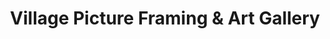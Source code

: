 ---
title: Village Picture Framing & Art Gallery
image: ../images/village-picture-framing-and-art-gallery.png
featured: false
tags:
    - art gallery
    - picture framing
    - custom work
description: If We Can’t Frame It, It Can’t Be Framed!
link: https://villageframingandgallery.com
instagram: https://www.instagram.com/villageframedearborn/
facebook: https://www.facebook.com/VillagePictureFrameArtGallery
phone: tel:313-278-4870
apple: https://maps.apple.com/?address=22191+Michigan+Ave%2C+Dearborn%2C+MI+48124%2C+United+States&auid=13621326215097583148&ll=42.3050715%2C-83.2475839&lsp=9902&q=Village+Picture+Framing+%26+Art+Gallery
google: https://maps.app.goo.gl/QgEo1ZJGRs4MiewXA
hours:
    sunday: Closed
    monday: 10am - 5pm
    tuesday: 10am - 5pm
    wednesday: 10am - 5pm
    thursday: 10am - 5pm
    friday: 10am - 5pm
    saturday: 10am - 5pm
---